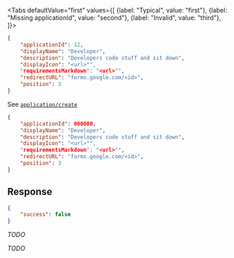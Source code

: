 <Tabs
    defaultValue="first"
    values={[
        {label: "Typical", value: "first"},
        {label: "Missing applicationId", value: "second"},
        {label: "Invalid", value: "third"},
    ]}>
<TabItem value="first">

```json
{
    "applicationId": 12,
    "displayName": "Developer",
    "description": "Developers code stuff and sit down",
    "displayIcon": "<url>"",
    "requirementsMarkdown": "<url>"",
    "redirectURL": "forms.google.com/<id>",
    "position": 3
}
```

See [`application/create`](create)

</TabItem>
<TabItem value="second">

```json
{
    "applicationId": 000000,
    "displayName": "Developer",
    "description": "Developers code stuff and sit down",
    "displayIcon": "<url>"",
    "requirementsMarkdown": "<url>"",
    "redirectURL": "forms.google.com/<id>",
    "position": 3
}
```

## Response

```json
{
    "success": false
}
```

*TODO*

</TabItem>
<TabItem value="third">

*TODO*

</TabItem>
</Tabs>
